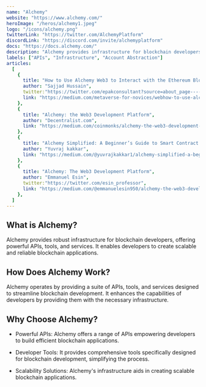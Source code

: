 ---
name: "Alchemy"
website: "https://www.alchemy.com/"
heroImage: "/heros/alchemy1.jpeg"
logo: "/icons/alchemy.png"
twitterLink: "https://twitter.com/AlchemyPlatform"
discordLink: "https://discord.com/invite/alchemyplatform"
docs: "https://docs.alchemy.com/"
description: "Alchemy provides infrastructure for blockchain developers, offering powerful APIs, tools, and services. It empowers developers to build scalable and reliable blockchain applications by providing them with robust infrastructure."
labels: ["APIs", "Infrastructure", "Account Abstraction"]
articles:
  [
    {
      title: "How to Use Alchemy Web3 to Interact with the Ethereum Blockchain",
      author: "Sajjad Hussain",
      twitter:"https://twitter.com/epakconsultant?source=about_page-------------------------------------",
      link: "https://medium.com/metaverse-for-novices/webhow-to-use-alchemy-web3-to-interact-with-the-ethereum-blockchain-12d67c6ac15b",
    },
    {
      title: "Alchemy: the Web3 Development Platform",
      author: "Decentralist.com",
      link: "https://medium.com/coinmonks/alchemy-the-web3-development-platform-197de2b6931a",
    },
    {
      title: "Alchemy Simplified: A Beginner’s Guide to Smart Contract Deployment",
      author: "Yuvraj kakkar",
      link: "https://medium.com/@yuvrajkakkar1/alchemy-simplified-a-beginners-guide-to-smart-contract-deployment-7a70a6435742",
    },
    {
      title: "Alchemy: The Web3 Development Platform",
      author: "Emmanuel Esin",
      twitter:"https://twitter.com/esin_professor",
      link: "https://medium.com/@emmanuelesin950/alchemy-the-web3-development-platform-cda51eab13df",
    },
  ]
---

## What is Alchemy?

Alchemy provides robust infrastructure for blockchain developers, offering powerful APIs, tools, and services. It enables developers to create scalable and reliable blockchain applications.

## How Does Alchemy Work?

Alchemy operates by providing a suite of APIs, tools, and services designed to streamline blockchain development. It enhances the capabilities of developers by providing them with the necessary infrastructure.

## Why Choose Alchemy?

- Powerful APIs: Alchemy offers a range of APIs empowering developers to build efficient blockchain applications.
- Developer Tools: It provides comprehensive tools specifically designed for blockchain development, simplifying the process.

- Scalability Solutions: Alchemy's infrastructure aids in creating scalable blockchain applications.
